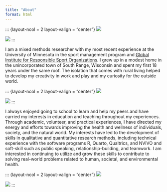 ```yaml
---
title: "About"
format: html
---
```



::: {layout-ncol = 2 layout-valign = "center"} 
![](img/presenting.JPG)

![](img/nassm-conf-poster.jpg)
:::

I am a mixed methods researcher with my most recent experience at the University of Minnesota in the sport management program and [Global Institute for Responsible Sport Organizations](https://girso.umn.edu). I grew up in a modest home in the unincorporated town of South Range, Wisconsin and spent my first 18 years under the same roof. The isolation that comes with rural living helped to develop my creativity in work and play and my curiosity for the outside world.

::: {layout-ncol = 2 layout-valign = "center"} 
![](img/home.jpeg)

![](img/family.JPG) 
:::

I always enjoyed going to school to learn and help my peers and have carried my interests in education and teaching throughout my experiences. Through academic, volunteer, and practical experiences, I have directed my energy and efforts towards improving the health and wellness of individuals, society, and the natural world. My interests have led to the development of skills in qualitative and quantitative research methods, including technical experience with the software programs R, Quarto, Qualtrics, and NVIVO and soft-skill such as public speaking, relationship-building, and teamwork. I am interested in continuing to utilize and grow these skills to contribute to solving real-world problems related to human, societal, and environmental health.

::: {layout-ncol = 2 layout-valign = "center"} 
![](img/friends.jpeg)

![](img/nassm-sm-students.jpg) 
:::
